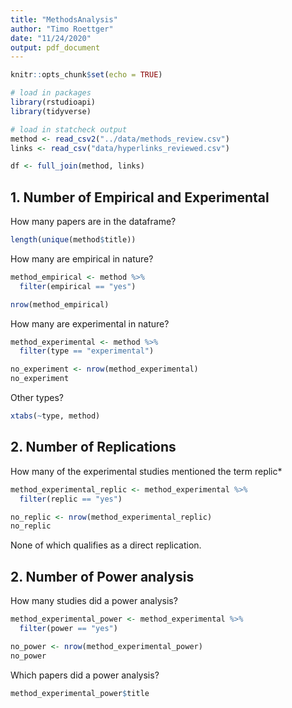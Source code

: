 ```yaml
---
title: "MethodsAnalysis"
author: "Timo Roettger"
date: "11/24/2020"
output: pdf_document
---
```


```r
knitr::opts_chunk$set(echo = TRUE)
```


```r

# load in packages
library(rstudioapi)
library(tidyverse)

# load in statcheck output
method <- read_csv2("../data/methods_review.csv")
links <- read_csv("data/hyperlinks_reviewed.csv")

df <- full_join(method, links)

```

## 1. Number of Empirical and Experimental

How many papers are in the dataframe?

```r

length(unique(method$title))

```


How many are empirical in nature?

```r

method_empirical <- method %>% 
  filter(empirical == "yes")

nrow(method_empirical)

```

How many are experimental in nature?

```r

method_experimental <- method %>% 
  filter(type == "experimental")

no_experiment <- nrow(method_experimental)
no_experiment

```

Other types?

```r

xtabs(~type, method)

```

## 2. Number of Replications

How many of the experimental studies mentioned the term replic*

```r

method_experimental_replic <- method_experimental %>% 
  filter(replic == "yes")

no_replic <- nrow(method_experimental_replic)
no_replic

```

None of which qualifies as a direct replication.

## 2. Number of Power analysis

How many studies did a power analysis?

```r

method_experimental_power <- method_experimental %>% 
  filter(power == "yes")

no_power <- nrow(method_experimental_power)
no_power

```

Which papers did a power analysis?

```r

method_experimental_power$title

```

```r



```

```r



```

```r



```

```r



```

